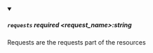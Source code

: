 
<details className="config-field" data-expandable="false" open>
<summary>

##### `requests` <span class="config-field-required" data-required="false">required</span> <span class="config-field-type">&lt;request_name&gt;:string</span> <span class="config-field-default"></span> <span class="config-field-enum"></span>

Requests are the requests part of the resources

</summary>



</details>
